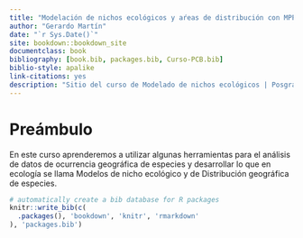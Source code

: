 ```yaml
--- 
title: "Modelación de nichos ecológicos y aŕeas de distribución con MPPs"
author: "Gerardo Martín"
date: "`r Sys.Date()`"
site: bookdown::bookdown_site
documentclass: book
bibliography: [book.bib, packages.bib, Curso-PCB.bib]
biblio-style: apalike
link-citations: yes
description: "Sitio del curso de Modelado de nichos ecológicos | Posgrado de Ciencias Biológicas"
---
```


# Preámbulo

En este curso aprenderemos a utilizar algunas herramientas para el análisis de datos de ocurrencia geográfica de especies y desarrollar lo que en ecología se llama Modelos de nicho ecológico y de Distribución geográfica de especies.

```r
# automatically create a bib database for R packages
knitr::write_bib(c(
  .packages(), 'bookdown', 'knitr', 'rmarkdown'
), 'packages.bib')
```


